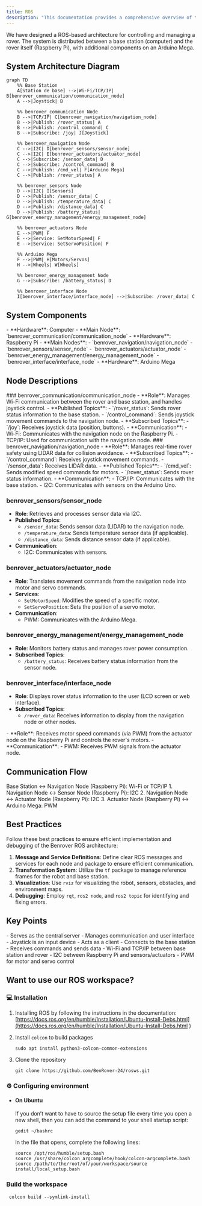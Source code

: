 ```yaml
---
title: ROS
description: "This documentation provides a comprehensive overview of the Benrover ROS architecture, including node descriptions."
---
```


<Note>
  We have designed a ROS-based architecture for controlling and managing a rover. The system is distributed between a base station (computer) and the rover itself (Raspberry Pi), with additional components on an Arduino Mega.
</Note>

## System Architecture Diagram

```mermaid
graph TD
    %% Base Station
    A[Station de base] -->|Wi-Fi/TCP/IP| B[benrover_communication/communication_node]
    A -->|Joystick| B
    
    %% benrover_communication Node
    B -->|TCP/IP| C[benrover_navigation/navigation_node]
    B -->|Publish: /rover_status| A
    B -->|Publish: /control_command| C
    B -->|Subscribe: /joy| J[Joystick]
    
    %% benrover_navigation Node
    C -->|I2C| D[benrover_sensors/sensor_node]
    C -->|I2C| E[benrover_actuators/actuator_node]
    C -->|Subscribe: /sensor_data| D
    C -->|Subscribe: /control_command| B
    C -->|Publish: /cmd_vel| F[Arduino Mega]
    C -->|Publish: /rover_status| A
    
    %% benrover_sensors Node
    D -->|I2C| I[Sensors]
    D -->|Publish: /sensor_data| C
    D -->|Publish: /temperature_data| C
    D -->|Publish: /distance_data| C
    D -->|Publish: /battery_status| G[benrover_energy_management/energy_management_node]
    
    %% benrover_actuators Node
    E -->|PWM| F
    E -->|Service: SetMotorSpeed| F
    E -->|Service: SetServoPosition| F
    
    %% Arduino Mega
    F -->|PWM| H[Motors/Servos]
    H -->|Wheels| W[Wheels]
    
    %% benrover_energy_management Node
    G -->|Subscribe: /battery_status| D
    
    %% benrover_interface Node
    I[benrover_interface/interface_node] -->|Subscribe: /rover_data| C
```

## System Components

<CardGroup cols={1}>
  <Card title="Base Station" icon="desktop">
    - **Hardware**: Computer
    - **Main Node**: `benrover_communication/communication_node`
  </Card>
  <Card title="Rover" icon="robot">
    - **Hardware**: Raspberry Pi
    - **Main Nodes**:
      - `benrover_navigation/navigation_node`
      - `benrover_sensors/sensor_node`
      - `benrover_actuators/actuator_node`
      - `benrover_energy_management/energy_management_node`
      - `benrover_interface/interface_node`
  </Card>
  <Card title="Motor Control" icon="gears">
    - **Hardware**: Arduino Mega
  </Card>
</CardGroup>

## Node Descriptions

<Accordion title="Base Station Nodes">
  ### benrover_communication/communication_node
  - **Role**: Manages Wi-Fi communication between the rover and base station, and handles joystick control.
  - **Published Topics**:
    - `/rover_status`: Sends rover status information to the base station.
    - `/control_command`: Sends joystick movement commands to the navigation node.
  - **Subscribed Topics**:
    - `/joy`: Receives joystick data (position, buttons).
  - **Communication**:
    - Wi-Fi: Communicates with the navigation node on the Raspberry Pi.
    - TCP/IP: Used for communication with the navigation node.
</Accordion>

<Accordion title="Rover Nodes (Raspberry Pi)">
  ### benrover_navigation/navigation_node
  - **Role**: Manages real-time rover safety using LIDAR data for collision avoidance.
  - **Subscribed Topics**:
    - `/control_command`: Receives joystick movement commands.
    - `/sensor_data`: Receives LIDAR data.
  - **Published Topics**:
    - `/cmd_vel`: Sends modified speed commands for motors.
    - `/rover_status`: Sends rover status information.
  - **Communication**:
    - TCP/IP: Communicates with the base station.
    - I2C: Communicates with sensors on the Arduino Uno.

  ### benrover_sensors/sensor_node
  - **Role**: Retrieves and processes sensor data via I2C.
  - **Published Topics**:
    - `/sensor_data`: Sends sensor data (LIDAR) to the navigation node.
    - `/temperature_data`: Sends temperature sensor data (if applicable).
    - `/distance_data`: Sends distance sensor data (if applicable).
  - **Communication**:
    - I2C: Communicates with sensors.

  ### benrover_actuators/actuator_node
  - **Role**: Translates movement commands from the navigation node into motor and servo commands.
  - **Services**:
    - `SetMotorSpeed`: Modifies the speed of a specific motor.
    - `SetServoPosition`: Sets the position of a servo motor.
  - **Communication**:
    - PWM: Communicates with the Arduino Mega.

  ### benrover_energy_management/energy_management_node
  - **Role**: Monitors battery status and manages rover power consumption.
  - **Subscribed Topics**:
    - `/battery_status`: Receives battery status information from the sensor node.

  ### benrover_interface/interface_node
  - **Role**: Displays rover status information to the user (LCD screen or web interface).
  - **Subscribed Topics**:
    - `/rover_data`: Receives information to display from the navigation node or other nodes.
</Accordion>

<Accordion title="Arduino Mega Node">
  - **Role**: Receives motor speed commands (via PWM) from the actuator node on the Raspberry Pi and controls the rover's motors.
  - **Communication**:
    - PWM: Receives PWM signals from the actuator node.
</Accordion>

## Communication Flow

<CardGroup cols={2}>
  <Card title="Base Station to Rover" icon="laptop">
    Base Station ↔ Navigation Node (Raspberry Pi): Wi-Fi or TCP/IP
  </Card>
  <Card title="Internal Rover Communication" icon="robot">
    1. Navigation Node ↔ Sensor Node (Raspberry Pi): I2C
    2. Navigation Node ↔ Actuator Node (Raspberry Pi): I2C
    3. Actuator Node (Raspberry Pi) ↔ Arduino Mega: PWM
  </Card>
</CardGroup>

## Best Practices

<Note>
  Follow these best practices to ensure efficient implementation and debugging of the Benrover ROS architecture:
</Note>

1. **Message and Service Definitions**: Define clear ROS messages and services for each node and package to ensure efficient communication.
2. **Transformation System**: Utilize the `tf` package to manage reference frames for the robot and base station.
3. **Visualization**: Use `rviz` for visualizing the robot, sensors, obstacles, and environment maps.
4. **Debugging**: Employ `rqt`, `ros2 node`, and `ros2 topic` for identifying and fixing errors.

## Key Points

<CardGroup cols={2}>
  <Card title="Base Station">
    - Serves as the central server
    - Manages communication and user interface
    - Joystick is an input device
  </Card>
  <Card title="Rover">
    - Acts as a client
    - Connects to the base station
    - Receives commands and sends data
  </Card>
  <Card title="Communication">
    - Wi-Fi and TCP/IP between base station and rover
    - I2C between Raspberry Pi and sensors/actuators
    - PWM for motor and servo control
  </Card>
</CardGroup>

## Want to use our ROS workspace?

### 💻 Installation
1. Installing ROS by following the instructions in the documentation:
[https://docs.ros.org/en/humble/Installation/Ubuntu-Install-Debs.html](https://docs.ros.org/en/humble/Installation/Ubuntu-Install-Debs.html
)

2. Install ```colcon``` to build packages
    ```
    sudo apt install python3-colcon-common-extensions
    ``` 
3. Clone the repository
     ```
   git clone https://github.com/BenRover-24/rosws.git
   ```
### ⚙️ Configuring environment
- #### On Ubuntu
    If you don’t want to have to source the setup file every time you open a new shell, then you can add the command to your shell startup script:

    ```
    gedit ~/bashrc
    ```
    In the file that opens, complete the following lines:
    ```
    source /opt/ros/humble/setup.bash
    source /usr/share/colcon_argcomplete/hook/colcon-argcomplete.bash
    source /path/to/the/root/of/your/workspace/source install/local_setup.bash
    ```

### Build the workspace
```
 colcon build --symlink-install
 ```
